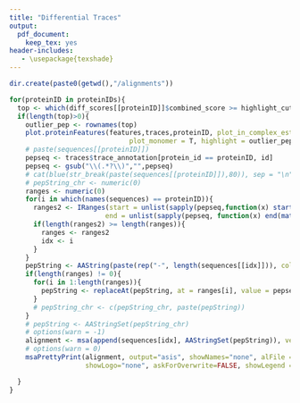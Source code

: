 ```yaml
---
title: "Differential Traces"
output: 
  pdf_document: 
    keep_tex: yes
header-includes:
   - \usepackage{texshade}
---
```


```r


dir.create(paste0(getwd(),"/alignments"))

for(proteinID in proteinIDs){
  top <- which(diff_scores[[proteinID]]$combined_score >= highlight_cutoff, arr.ind = TRUE)
  if(length(top)>0){ 
    outlier_pep <- rownames(top)
    plot.proteinFeatures(features,traces,proteinID, plot_in_complex_estimate = T,
                              plot_monomer = T, highlight = outlier_pep, legend = T)
    # paste(sequences[[proteinID]])
    pepseq <- traces$trace_annotation[protein_id == proteinID, id]
    pepseq <- gsub("\\(.*?\\)","",pepseq)
    # cat(blue(str_break(paste(sequences[[proteinID]]),80)), sep = "\n")
    # pepString_chr <- numeric(0)
    ranges <- numeric(0)
    for(i in which(names(sequences) == proteinID)){
      ranges2 <- IRanges(start = unlist(sapply(pepseq,function(x) start(matchPattern(sequences[[i]], pattern = x)))),
                        end = unlist(sapply(pepseq, function(x) end(matchPattern(sequences[[i]], pattern = x)))))
      if(length(ranges2) >= length(ranges)){
        ranges <- ranges2
        idx <- i
      }
    }
    pepString <- AAString(paste(rep("-", length(sequences[[idx]])), collapse = ""))
    if(length(ranges) != 0){
      for(i in 1:length(ranges)){
        pepString <- replaceAt(pepString, at = ranges[i], value = pepseq[i])
      }
      # pepString_chr <- c(pepString_chr, paste(pepString))
    }
    # pepString <- AAStringSet(pepString_chr)
    # options(warn = -1)
    alignment <- msa(append(sequences[idx], AAStringSet(pepString)), verbose = F, method = "Muscle")
    # options(warn = 0)
    msaPrettyPrint(alignment, output="asis", showNames="none", alFile = paste0(getwd(),"/alignments/",proteinID,"alignment.fasta"),
                   showLogo="none", askForOverwrite=FALSE, showLegend = FALSE, verbose = F)

  }
}
```
